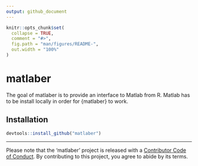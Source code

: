 ```yaml
---
output: github_document
---
```


<!-- README.md is generated from README.Rmd. Please edit that file -->

```r
knitr::opts_chunk$set(
  collapse = TRUE,
  comment = "#>",
  fig.path = "man/figures/README-",
  out.width = "100%"
)
```
# matlaber

<!-- badges: start -->
<!-- badges: end -->

The goal of matlaber is to provide an interface to Matlab from R. Matlab has to be
install locally in order for {matlaber} to work.

## Installation

``` r
devtools::install_github("matlaber")
```
---
Please note that the 'matlaber' project is released with a
[Contributor Code of Conduct](.github/CODE_OF_CONDUCT.md).
By contributing to this project, you agree to abide by its terms.
